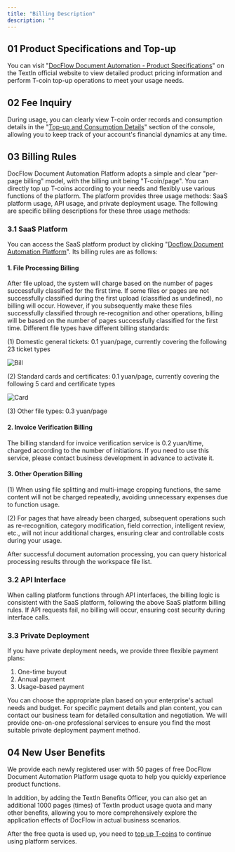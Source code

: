 ```yaml
---
title: "Billing Description"
description: ""
---
```


## 01 Product Specifications and Top-up

You can visit "[DocFlow Document Automation - Product Specifications](https://www.textin.com/product/textin_docflow)" on the TextIn official website to view detailed product pricing information and perform T-coin top-up operations to meet your usage needs.

## 02 Fee Inquiry

During usage, you can clearly view T-coin order records and consumption details in the "[Top-up and Consumption Details](https://www.textin.com/console/dashboard/userCenter/finance)" section of the console, allowing you to keep track of your account's financial dynamics at any time.

## 03 Billing Rules

DocFlow Document Automation Platform adopts a simple and clear "per-page billing" model, with the billing unit being "T-coin/page". You can directly top up T-coins according to your needs and flexibly use various functions of the platform. The platform provides three usage methods: SaaS platform usage, API usage, and private deployment usage. The following are specific billing descriptions for these three usage methods:

### 3.1 SaaS Platform

You can access the SaaS platform product by clicking "[Docflow Document Automation Platform](https://docflow.textin.com/)". Its billing rules are as follows:

#### **1. File Processing Billing**

After file upload, the system will charge based on the number of pages successfully classified for the first time. If some files or pages are not successfully classified during the first upload (classified as undefined), no billing will occur. However, if you subsequently make these files successfully classified through re-recognition and other operations, billing will be based on the number of pages successfully classified for the first time. Different file types have different billing standards:

(1) Domestic general tickets: 0.1 yuan/page, currently covering the following 23 ticket types

![Bill](../images/10.png)

(2) Standard cards and certificates: 0.1 yuan/page, currently covering the following 5 card and certificate types

![Card](../images/11.png)

(3) Other file types: 0.3 yuan/page

#### 2. Invoice Verification Billing

The billing standard for invoice verification service is 0.2 yuan/time, charged according to the number of initiations. If you need to use this service, please contact business development in advance to activate it.

#### 3. Other Operation Billing

(1) When using file splitting and multi-image cropping functions, the same content will not be charged repeatedly, avoiding unnecessary expenses due to function usage.

(2) For pages that have already been charged, subsequent operations such as re-recognition, category modification, field correction, intelligent review, etc., will not incur additional charges, ensuring clear and controllable costs during your usage.

After successful document automation processing, you can query historical processing results through the workspace file list.

### 3.2 API Interface

When calling platform functions through API interfaces, the billing logic is consistent with the SaaS platform, following the above SaaS platform billing rules. If API requests fail, no billing will occur, ensuring cost security during interface calls.

### 3.3 Private Deployment

If you have private deployment needs, we provide three flexible payment plans:

1. One-time buyout
2. Annual payment
3. Usage-based payment

You can choose the appropriate plan based on your enterprise's actual needs and budget. For specific payment details and plan content, you can contact our business team for detailed consultation and negotiation. We will provide one-on-one professional services to ensure you find the most suitable private deployment payment method.

## 04 New User Benefits

We provide each newly registered user with 50 pages of free DocFlow Document Automation Platform usage quota to help you quickly experience product functions.

In addition, by adding the TextIn Benefits Officer, you can also get an additional 1000 pages (times) of TextIn product usage quota and many other benefits, allowing you to more comprehensively explore the application effects of DocFlow in actual business scenarios.

After the free quota is used up, you need to [top up T-coins](https://www.textin.com/console/dashboard/userCenter/charge) to continue using platform services.
